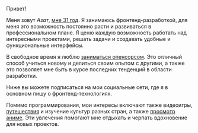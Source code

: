 Привет!

Меня зовут <i itemtype="https://schema.org/Person" itemprop="name" itemscope>Азат</i>, [мне 31 год](./timeline). Я занимаюсь фронтенд-разработкой, для меня это возможность постоянно расти и развиваться в профессиональном плане. Я ценю каждую возможность работать над интересными проектами, решать задачи и создавать удобные и функциональные интерфейсы.

В свободное время я люблю [заниматься опенсорсом](./projects). Это отличный способ учиться новому и делиться своим опытом с другими, а также это позволяет мне быть в курсе последних тенденций в области разработки.

Ниже вы можете подписаться на мои социальные сети, где я в основном пишу о фронтенд-технологиях.

Помимо программирования, мои интересы включают также видеоигры, [путешествия](./travel-map) и изучение культур разных стран, а также [просмотр аниме](./anime). Эти увлечения помогают мне отдыхать и черпать вдохновение для новых проектов.
